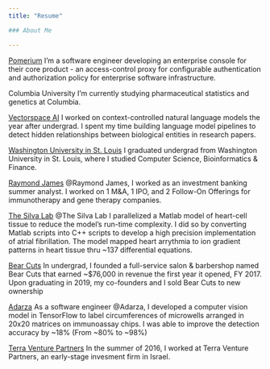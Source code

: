 ```yaml
---
title: "Resume"

### About Me

---
```

[Pomerium](https://www.pomerium.com/)
I'm a software engineer developing an enterprise console for their core product - an access-control proxy for configurable authentication and authorization policy for enterprise software infrastructure.

Columbia University
I'm currently studying pharmaceutical statistics and genetics at Columbia.

[Vectorspace AI](https://vectorspace.ai/)
I worked on context-controlled natural language models the year after undergrad. I spent my time building language model pipelines to detect hidden relationships between biological entities in research papers.

[Washington University in St. Louis](https://www.pomerium.com/)
I graduated undergrad from Washington University in St. Louis, where I studied Computer Science, Bioinformatics & Finance.

[Raymond James](https://www.raymondjames.com/)
@Raymond James, I worked as an investment banking summer analyst. I worked on 1 M&A, 1 IPO, and 2 Follow-On Offerings for immunotherapy and gene therapy companies.

[The Silva Lab](https://silvalab.bme.wustl.edu/new-therapeutic-approaches/)
@The Silva Lab I parallelized a Matlab model of heart-cell tissue to reduce the model's run-time complexity. I did so by converting Matlab scripts into C++ scripts to develop a high precision implementation of atrial fibrillation. The model mapped heart arrythmia to ion gradient patterns in heart tissue thru ~137 differential equations.

[Bear Cuts](https://www.youtube.com/watch?v=zlnJTrDgeHQ)
In undergrad, I founded a full-service salon & barbershop named Bear Cuts that earned ~$76,000 in revenue the first year it opened, FY 2017. Upon graduating in 2019, my co-founders and I sold Bear Cuts to new ownership

[Adarza](https://www.genomeweb.com/business-news/adarza-biosystems-raises-25-million-series-d-funding-round)
As a software engineer @Adarza, I developed a computer vision model in TensorFlow to label circumferences of microwells arranged in 20x20 matrices on immunoassay chips. I was able to improve the detection accuracy by ~18% (From ~80% to ~98%)

[Terra Venture Partners](http://www.terravp.com/)
In the summer of 2016, I worked at Terra Venture Partners, an early-stage invesment firm in Israel.